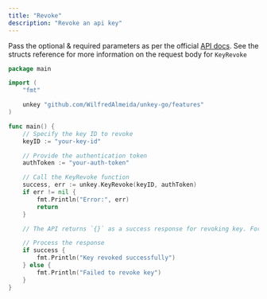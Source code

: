 ```yaml
---
title: "Revoke"
description: "Revoke an api key"
---
```


Pass the optional & required parameters as per the official [API docs](https://unkey.dev/docs/api-reference/keys/revoke). See the structs reference for more information on the request body for `KeyRevoke`

```go
package main

import (
	"fmt"

	unkey "github.com/WilfredAlmeida/unkey-go/features"
)

func main() {
	// Specify the key ID to revoke
	keyID := "your-key-id"

	// Provide the authentication token
	authToken := "your-auth-token"

	// Call the KeyRevoke function
	success, err := unkey.KeyRevoke(keyID, authToken)
	if err != nil {
		fmt.Println("Error:", err)
		return
	}

    // The API returns `{}` as a success response for revoking key. For user convenience, unkey-go returns boolean

	// Process the response
	if success {
		fmt.Println("Key revoked successfully")
	} else {
		fmt.Println("Failed to revoke key")
	}
}
```
